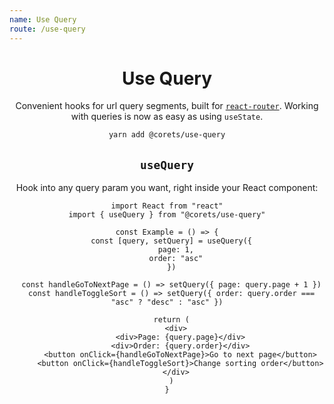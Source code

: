 ```yaml
---
name: Use Query
route: /use-query
---
```



<Header repository="use-query" />

# Use Query

Convenient hooks for url query segments, built for [`react-router`](https://reactrouter.com/web/guides/quick-start). Working with queries is now as easy as using `useState`.

```bash
yarn add @corets/use-query
```

## `useQuery`

Hook into any query param you want, right inside your React component:

```tsx
import React from "react"
import { useQuery } from "@corets/use-query"

const Example = () => {
  const [query, setQuery] = useQuery({
    page: 1,
    order: "asc"
  })

  const handleGoToNextPage = () => setQuery({ page: query.page + 1 })
  const handleToggleSort = () => setQuery({ order: query.order === "asc" ? "desc" : "asc" })

  return (
    <div>
      <div>Page: {query.page}</div>
      <div>Order: {query.order}</div>
      <button onClick={handleGoToNextPage}>Go to next page</button>
      <button onClick={handleToggleSort}>Change sorting order</button>
    </div>
  )
}
```
